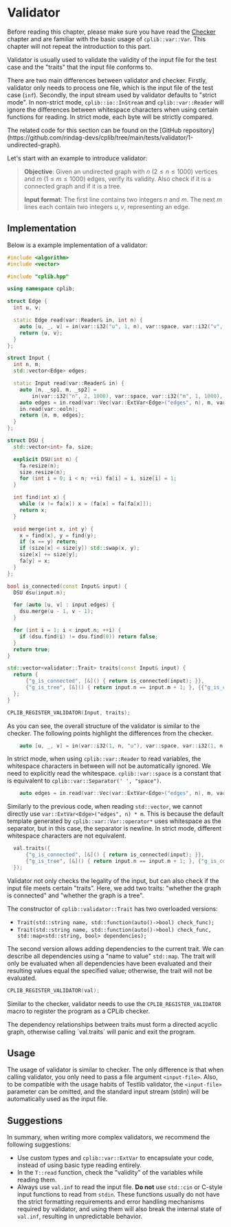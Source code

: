 
# Validator

Before reading this chapter, please make sure you have read the [Checker](/user-guide/basics/checker) chapter and are familiar with the basic usage of `cplib::var::Var`. This chapter will not repeat the introduction to this part.

Validator is usually used to validate the validity of the input file for the test case and the "traits" that the input file conforms to.

There are two main differences between validator and checker. Firstly, validator only needs to process one file, which is the input file of the test case (`inf`). Secondly, the input stream used by validator defaults to "strict mode". In non-strict mode, `cplib::io::InStream` and `cplib::var::Reader` will ignore the differences between whitespace characters when using certain functions for reading. In strict mode, each byte will be strictly compared.

<Callout type="info">
The related code for this section can be found on the [GitHub repository](https://github.com/rindag-devs/cplib/tree/main/tests/validator/1-undirected-graph).
</Callout>

Let's start with an example to introduce validator:

> **Objective**: Given an undirected graph with $n$ ($2 \le n \le 1000$) vertices and $m$ ($1 \le m \le 1000$) edges, verify its validity. Also check if it is a connected graph and if it is a tree.
>
> **Input format**: The first line contains two integers $n$ and $m$. The next $m$ lines each contain two integers $u,v$, representing an edge.

## Implementation

Below is a example implementation of a validator:

```cpp filename="val.cpp" copy showLineNumbers
#include <algorithm>
#include <vector>

#include "cplib.hpp"

using namespace cplib;

struct Edge {
  int u, v;

  static Edge read(var::Reader& in, int n) {
    auto [u, _, v] = in(var::i32("u", 1, n), var::space, var::i32("v", 1, n));
    return {u, v};
  }
};

struct Input {
  int n, m;
  std::vector<Edge> edges;

  static Input read(var::Reader& in) {
    auto [n, _sp1, m, _sp2] =
        in(var::i32("n", 2, 1000), var::space, var::i32("m", 1, 1000), var::eoln);
    auto edges = in.read(var::Vec(var::ExtVar<Edge>("edges", n), m, var::eoln));
    in.read(var::eoln);
    return {n, m, edges};
  }
};

struct DSU {
  std::vector<int> fa, size;

  explicit DSU(int n) {
    fa.resize(n);
    size.resize(n);
    for (int i = 0; i < n; ++i) fa[i] = i, size[i] = 1;
  }

  int find(int x) {
    while (x != fa[x]) x = (fa[x] = fa[fa[x]]);
    return x;
  }

  void merge(int x, int y) {
    x = find(x), y = find(y);
    if (x == y) return;
    if (size[x] < size[y]) std::swap(x, y);
    size[x] += size[y];
    fa[y] = x;
  }
};

bool is_connected(const Input& input) {
  DSU dsu(input.n);

  for (auto [u, v] : input.edges) {
    dsu.merge(u - 1, v - 1);
  }

  for (int i = 1; i < input.n; ++i) {
    if (dsu.find(i) != dsu.find(0)) return false;
  }
  return true;
}

std::vector<validator::Trait> traits(const Input& input) {
  return {
      {"g_is_connected", [&]() { return is_connected(input); }},
      {"g_is_tree", [&]() { return input.n == input.m + 1; }, {{"g_is_connected", true}}},
  };
}

CPLIB_REGISTER_VALIDATOR(Input, traits);
```

As you can see, the overall structure of the validator is similar to the checker. The following points highlight the differences from the checker.

```cpp
    auto [u, _, v] = in(var::i32(1, n, "u"), var::space, var::i32(1, n, "v"));
```

In strict mode, when using `cplib::var::Reader` to read variables, the whitespace characters in between will not be automatically ignored. We need to explicitly read the whitespace. `cplib::var::space` is a constant that is equivalent to `cplib::var::Separator(' ', "space")`.

```cpp
    auto edges = in.read(var::Vec(var::ExtVar<Edge>("edges", n), m, var::eoln));
```

Similarly to the previous code, when reading `std::vector`, we cannot directly use `var::ExtVar<Edge>("edges", n) * m`. This is because the default template generated by `cplib::var::Var::operator*` uses whitespace as the separator, but in this case, the separator is newline. In strict mode, different whitespace characters are not equivalent.

```cpp
  val.traits({
      {"g_is_connected", [&]() { return is_connected(input); }},
      {"g_is_tree", [&]() { return input.n == input.m + 1; }, {"g_is_connected"}},
  });
```

Validator not only checks the legality of the input, but can also check if the input file meets certain "traits". Here, we add two traits: "whether the graph is connected" and "whether the graph is a tree".

The constructor of `cplib::validator::Trait` has two overloaded versions:

- `Trait(std::string name, std::function(auto()->bool) check_func);`
- `Trait(std::string name, std::function(auto()->bool) check_func, std::map<std::string, bool> dependencies);`

The second version allows adding dependencies to the current trait. We can describe all dependencies using a "name to value" `std::map`. The trait will only be evaluated when all dependencies have been evaluated and their resulting values equal the specified value; otherwise, the trait will not be evaluated.

```cpp
CPLIB_REGISTER_VALIDATOR(val);
```

Similar to the checker, validator needs to use the `CPLIB_REGISTER_VALIDATOR` macro to register the program as a CPLib checker.


<Callout type="warning">
The dependency relationships between traits must form a directed acyclic graph, otherwise calling `val.traits` will panic and exit the program.
</Callout>

## Usage

The usage of validator is similar to checker. The only difference is that when calling validator, you only need to pass a file argument `<input-file>`. Also, to be compatible with the usage habits of Testlib validator, the `<input-file>` parameter can be omitted, and the standard input stream (stdin) will be automatically used as the input file.

## Suggestions

In summary, when writing more complex validators, we recommend the following suggestions:

- Use custom types and `cplib::var::ExtVar` to encapsulate your code, instead of using basic type reading entirely.
- In the `T::read` function, check the "validity" of the variables while reading them.
- Always use `val.inf` to read the input file. **Do not** use `std::cin` or C-style input functions to read from `stdin`. These functions usually do not have the strict formatting requirements and error handling mechanisms required by validator, and using them will also break the internal state of `val.inf`, resulting in unpredictable behavior.
